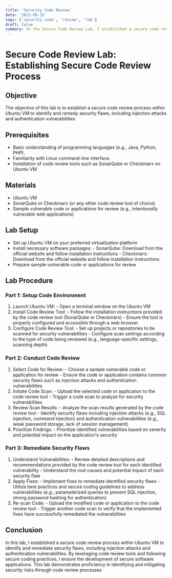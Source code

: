 ```yaml
---
title: 'Security Code Review'
date: '2023-09-15'
tags: ['security code', 'review', 'lab']
draft: false
summary: In the Secure Code Review Lab, I established a secure code review process within Ubuntu VMs to identify and remedy security flaws, including injection attacks and authentication vulnerabilities.
---
```


# Secure Code Review Lab: Establishing Secure Code Review Process


## Objective

The objective of this lab is to establish a secure code review process within Ubuntu VM to identify and remedy security flaws, including injection attacks and authentication vulnerabilities

## Prerequisites

* Basic understanding of programming languages (e.g., Java, Python, PHP).
* Familiarity with Linux command-line interface.
* Installation of code review tools such as SonarQube or Checkmarx on Ubuntu VM

## Materials

* Ubuntu VM
* SonarQube or Checkmarx (or any other code review tool of choice)
* Sample vulnerable code or applications for review (e.g., intentionally vulnerable web applications)

## Lab Setup
- Set up Ubuntu VM on your preferred virtualization platform
- Install necessary software packages:
                - SonarQube: Download from the official website and follow installation instructions
                - Checkmarx: Download from the official website and follow installation instructions
- Prepare sample vulnerable code or applications for review

## Lab Procedure

### Part 1: Setup Code Environment
1. Launch Ubuntu VM:
            - Open a terminal window on the Ubuntu VM
2. Install Code Review Tool:
            - Follow the installation instructions provided by the code review tool (SonarQube or Checkmarx)
            - Ensure the tool is properly configured and accessible through a web browser
3. Configure Code Review Tool:
            - Set up projects or repositories to be scanned for security vulnerabilities
            - Configure scan settings according to the type of code being reviewed (e.g., language-specific settings, scanning depth)
### Part 2: Conduct Code Review
1. Select Code for Review:
            - Choose a sample vulnerable code or application for review
            - Ensure the code or application contains common security flaws such as injection attacks and authentication vulnerabilities
2. Initiate Code Scan:
            - Upload the selected code or application to the code review tool
            - Trigger a code scan to analyze for security vulnerabilities
3. Review Scan Results:
            - Analyze the scan results generated by the code review tool
            - Identify security flaws including injection attacks (e.g., SQL injection, command injection) and authentication vulnerabilities (e.g., weak password storage, lack of session management)
4. Prioritize Findings:
            - Prioritize identified vulnerabilities based on severity and potential impact on the application's security
### Part 3: Remediate Security Flaws
1. Understand Vulnerabilities:
            - Review detailed descriptions and recommendations provided by the code review tool for each identified vulnerability
            - Understand the root causes and potential impact of each security flaw
2. Apply Fixes:
            - Implement fixes to remediate identified security flaws
            - Utilize best practices and secure coding guidelines to address vulnerabilities (e.g., parameterized queries to prevent SQL injection, strong password hashing for authentication)
3. Re-scan Code:
            - Upload the modified code or application to the code review tool
            - Trigger another code scan to verify that the implemented fixes have successfully remediated the vulnerabilities

## Conclusion

In this lab, I established a secure code review process within Ubuntu VM to identify and remediate security flaws, including injection attacks and authentication vulnerabilities.
 By leveraging code review tools and following secure coding practices, I ensure the development of secure software applications. 
 This lab demonstrates proficiency in identifying and mitigating security risks through code review processes
































